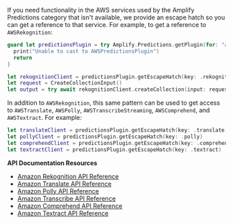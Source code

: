 If you need functionality in the AWS services used by the Amplify Predictions category that isn't available, we provide an escape hatch so you can get a reference to that service.  For example, to get a reference to `AWSRekognition`:

```swift
guard let predictionsPlugin = try Amplify.Predictions.getPlugin(for: "awsPredictionsPlugin") as? AWSPredictionsPlugin else {
  print("Unable to cast to AWSPredictionsPlugin")
  return
}

let rekognitionClient = predictionsPlugin.getEscapeHatch(key: .rekognition)
let request = CreateCollectionInput()
let output = try await rekognitionClient.createCollection(input: request)
```

In addition to `AWSRekognition`, this same pattern can be used to get access to `AWSTranslate`, `AWSPolly`, `AWSTranscribeStreaming`, `AWSComprehend`, and `AWSTextract`.  For example:
```swift
let translateClient = predictionsPlugin.getEscapeHatch(key: .translate)
let pollyClient = predictionsPlugin.getEscapeHatch(key: .polly)
let comprehendClient = predictionsPlugin.getEscapeHatch(key: .comprehend)
let textractClient = predictionsPlugin.getEscapeHatch(key: .textract)
```

**API Documentation Resources**
* [Amazon Rekognition API Reference](https://docs.aws.amazon.com/rekognition/latest/dg/API_Reference.html)
* [Amazon Translate API Reference](https://docs.aws.amazon.com/translate/latest/dg/API_Reference.html)
* [Amazon Polly API Reference](https://docs.aws.amazon.com/polly/latest/dg/API_Reference.html)
* [Amazon Transcribe API Reference](https://docs.aws.amazon.com/transcribe/latest/dg/API_Reference.html)
* [Amazon Comprehend API Reference](https://docs.aws.amazon.com/comprehend/latest/dg/API_Reference.html)
* [Amazon Textract API Reference](https://docs.aws.amazon.com/textract/latest/dg/API_Reference.html)
